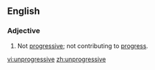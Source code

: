 ==English==
===Adjective===
{{en-adj}}
# Not [[progressive]]; not contributing to [[progress]].

[[vi:unprogressive]]
[[zh:unprogressive]]